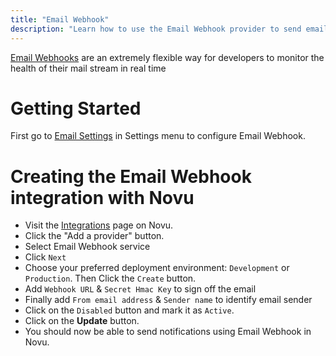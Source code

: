 ```yaml
---
title: "Email Webhook"
description: "Learn how to use the Email Webhook provider to send email notifications using Novu"
---
```


[Email Webhooks](https://www.socketlabs.com/blog/what-is-a-webhook/#:~:text=Email%20webhooks%20are%20an%20extremely,%2C%20successful%20messages%2C%20and%20bounces.) are an extremely flexible way for developers to monitor the health of their mail stream in real time

# Getting Started

First go to [Email Settings](https://dashboard.novu.co/settings/email?utm_campaign=docs-webhook) in Settings menu to configure Email Webhook.

# Creating the Email Webhook integration with Novu

- Visit the [Integrations](https://dashboard.novu.co/integrations?utm_campaign=docs-webhook) page on Novu.
- Click the "Add a provider" button.
- Select Email Webhook service
- Click `Next`
- Choose your preferred deployment environment: `Development` or `Production`. Then Click the `Create` button.
- Add `Webhook URL` & `Secret Hmac Key` to sign off the email
- Finally add `From email address` & `Sender name` to identify email sender
- Click on the `Disabled` button and mark it as `Active`.
- Click on the **Update** button.
- You should now be able to send notifications using Email Webhook in Novu.
